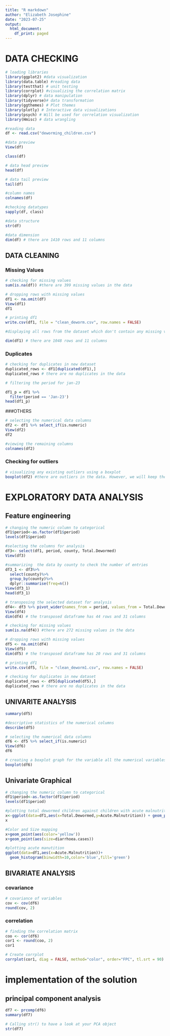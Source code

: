 ---
title: "R markdown"
author: "Elizabeth Josephine"
date: "2023-07-25"
output:
  html_document:
    df_print: paged
---


# DATA CHECKING
```{r}
# loading libraries
library(ggplot2) #data visualization
library(data.table) #reading data
library(testthat) # unit testing
library(corrplot) #visualizing the correlation matrix
library(dplyr) # data manipulation
library(tidyverse)# data transformation
library(ggthemes) # Plot themes
library(plotly) # Interactive data visualizations
library(psych) # Will be used for correlation visualization
library(Hmisc) # data wrangling
```

```{r}
#reading data
df <- read.csv("deworming_children.csv")
```

```{r}
#data preview
View(df)
```

```{r}
class(df)
```

```{r}
# data head preview
head(df)
```

```{r}
# data tail preview
tail(df)
```

```{r}
#column names
colnames(df)
```

```{r}
#checking datatypes
sapply(df, class)
```

```{r}
#data structure
str(df)
```

```{r}
#data dimension
dim(df) # there are 1410 rows and 11 columns
```

## DATA CLEANING
### Missing Values
```{r}
# checking for missing values
sum(is.na(df)) #there are 399 missing values in the data
```

```{r}
# dropping rows with missing values
df1 <- na.omit(df)
View(df1)
df1
```

```{r}
# printing df1
write.csv(df1, file = "clean_deworm.csv", row.names = FALSE)
```

```{r}
#displaying all rows from the dataset which don't contain any missing values 

dim(df1) # there are 1048 rows and 11 columns
```

### Duplicates
```{r}
# checking for duplicates in new dataset
duplicated_rows <- df1[duplicated(df1),]
duplicated_rows # there are no duplicates in the data
```

```{r}
# filtering the period for jan-23

df1_p = df1 %>%
  filter(period == 'Jan-23')
head(df1_p)
```


###OTHERS
```{r}
# selecting the numerical data columns
df2 <- df1 %>% select_if(is.numeric)
View(df2)
df2
```

```{r}
#viewing the remaining columns
colnames(df2)
```
### Checking for outliers
```{r}
# visualizing any existing outliers using a boxplot
boxplot(df2) #there are outliers in the data. However, we will keep the outliers a s they are essential to the analysis
```

# EXPLORATORY DATA ANALYSIS
## Feature engineering
```{r}
# changing the numeric column to categorical
df1$period<-as.factor(df1$period)
levels(df1$period)
```

```{r}
#selecting the columns for analysis
df3<- select(df1, period, county, Total.Dewormed)
View(df3)
```

```{r}
#summarizing  the data by county to check the number of entries
df3_1 <- df3%>%
  select(county)%>%
  group_by(county)%>%
  dplyr::summarise(freq=n())
View(df3_1)
head(df3_1)
```

```{r}
# transposing the selected dataset for analysis
df4<- df3 %>% pivot_wider(names_from = period, values_from = Total.Dewormed)
View(df4)
dim(df4) # the transposed dataframe has 44 rows and 31 columns
```

```{r}
# checking for missing values
sum(is.na(df4)) #there are 272 missing values in the data
```

```{r}
# dropping rows with missing values
df5 <- na.omit(df4)
View(df5)
dim(df5) # the transposed dataframe has 20 rows and 31 columns
```

```{r}
# printing df1
write.csv(df5, file = "clean_deworm1.csv", row.names = FALSE)
```

```{r}
# checking for duplicates in new dataset
duplicated_rows <- df5[duplicated(df5),]
duplicated_rows # there are no duplicates in the data
```

## UNIVARITE ANALYSIS
```{r}
summary(df5)
```

```{r}
#descriptive statistics of the numerical columns
describe(df5)
```

```{r}
# selecting the numerical data columns
df6 <- df5 %>% select_if(is.numeric)
View(df6)
df6
```

```{r}
# creating a boxplot graph for the variable all the numerical variables
boxplot(df6)
```

## Univariate Graphical
```{r}
# changing the numeric column to categorical
df1$period<-as.factor(df1$period)
levels(df1$period)
```

```{r}
#plotting total dewormed children against children with acute malnutrition
x<-ggplot(data=df1,aes(x=Total.Dewormed,y=Acute.Malnutrition)) + geom_point(color="blue", size=2)
x
```

```{r}
#Color and Size mapping
x+geom_point(aes(color='yellow'))
x+geom_point(aes(size=diarrhoea.cases))
```

```{r}
#plotting acute manutition
ggplot(data=df1,aes(x=Acute.Malnutrition))+
  geom_histogram(binwidth=10,color='blue',fill='green')
```

## BIVARIATE ANALYSIS
### covariance
```{r}
# covariance of variables
cov <- cov(df6)
round(cov, 2)
```

### correlation
```{r}
# finding the correlation matrix
coo <- cor(df6)
cor1 <- round(coo, 2)
cor1
```

```{r}
# Create corrplot
corrplot(cor1, diag = FALSE, method="color", order="FPC", tl.srt = 90)
```

# implementation of the solution
## principal component analysis
```{r}
df7 <- prcomp(df6)
summary(df7)
```

```{r}
# Calling str() to have a look at your PCA object
str(df7)
```
